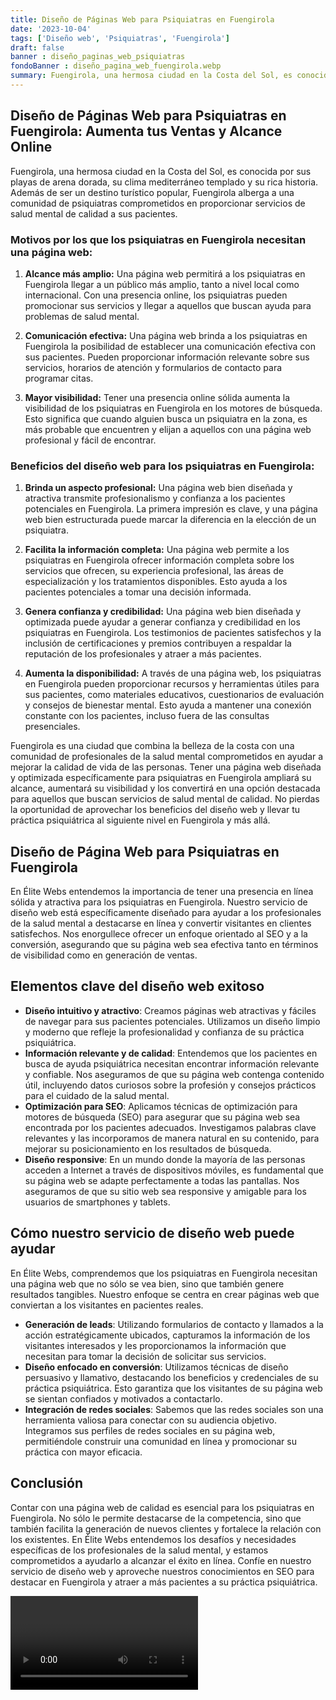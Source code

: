 ```yaml
---
title: Diseño de Páginas Web para Psiquiatras en Fuengirola
date: '2023-10-04'
tags: ['Diseño web', 'Psiquiatras', 'Fuengirola']
draft: false
banner : diseño_paginas_web_psiquiatras
fondoBanner : diseño_pagina_web_fuengirola.webp
summary: Fuengirola, una hermosa ciudad en la Costa del Sol, es conocida por sus playas de arena dorada, su clima mediterráneo templado y su rica historia. Además de ser un destino turístico popular, Fuengirola alberga a una comunidad de psiquiatras comprometidos en proporcionar servicios de salud mental de calidad a sus pacientes.
---
```


## Diseño de Páginas Web para Psiquiatras en Fuengirola: Aumenta tus Ventas y Alcance Online

Fuengirola, una hermosa ciudad en la Costa del Sol, es conocida por sus playas de arena dorada, su clima mediterráneo templado y su rica historia. Además de ser un destino turístico popular, Fuengirola alberga a una comunidad de psiquiatras comprometidos en proporcionar servicios de salud mental de calidad a sus pacientes.

### Motivos por los que los psiquiatras en Fuengirola necesitan una página web:

1. **Alcance más amplio:** Una página web permitirá a los psiquiatras en Fuengirola llegar a un público más amplio, tanto a nivel local como internacional. Con una presencia online, los psiquiatras pueden promocionar sus servicios y llegar a aquellos que buscan ayuda para problemas de salud mental.

2. **Comunicación efectiva:** Una página web brinda a los psiquiatras en Fuengirola la posibilidad de establecer una comunicación efectiva con sus pacientes. Pueden proporcionar información relevante sobre sus servicios, horarios de atención y formularios de contacto para programar citas.

3. **Mayor visibilidad:** Tener una presencia online sólida aumenta la visibilidad de los psiquiatras en Fuengirola en los motores de búsqueda. Esto significa que cuando alguien busca un psiquiatra en la zona, es más probable que encuentren y elijan a aquellos con una página web profesional y fácil de encontrar.

### Beneficios del diseño web para los psiquiatras en Fuengirola:

1. **Brinda un aspecto profesional:** Una página web bien diseñada y atractiva transmite profesionalismo y confianza a los pacientes potenciales en Fuengirola. La primera impresión es clave, y una página web bien estructurada puede marcar la diferencia en la elección de un psiquiatra.

2. **Facilita la información completa:** Una página web permite a los psiquiatras en Fuengirola ofrecer información completa sobre los servicios que ofrecen, su experiencia profesional, las áreas de especialización y los tratamientos disponibles. Esto ayuda a los pacientes potenciales a tomar una decisión informada.

3. **Genera confianza y credibilidad:** Una página web bien diseñada y optimizada puede ayudar a generar confianza y credibilidad en los psiquiatras en Fuengirola. Los testimonios de pacientes satisfechos y la inclusión de certificaciones y premios contribuyen a respaldar la reputación de los profesionales y atraer a más pacientes.

4. **Aumenta la disponibilidad:** A través de una página web, los psiquiatras en Fuengirola pueden proporcionar recursos y herramientas útiles para sus pacientes, como materiales educativos, cuestionarios de evaluación y consejos de bienestar mental. Esto ayuda a mantener una conexión constante con los pacientes, incluso fuera de las consultas presenciales.

Fuengirola es una ciudad que combina la belleza de la costa con una comunidad de profesionales de la salud mental comprometidos en ayudar a mejorar la calidad de vida de las personas. Tener una página web diseñada y optimizada específicamente para psiquiatras en Fuengirola ampliará su alcance, aumentará su visibilidad y los convertirá en una opción destacada para aquellos que buscan servicios de salud mental de calidad. No pierdas la oportunidad de aprovechar los beneficios del diseño web y llevar tu práctica psiquiátrica al siguiente nivel en Fuengirola y más allá.

<GifSeo />

<Cta />

## Diseño de Página Web para Psiquiatras en Fuengirola

En Élite Webs entendemos la importancia de tener una presencia en línea sólida y atractiva para los psiquiatras en Fuengirola. Nuestro servicio de diseño web está específicamente diseñado para ayudar a los profesionales de la salud mental a destacarse en línea y convertir visitantes en clientes satisfechos. Nos enorgullece ofrecer un enfoque orientado al SEO y a la conversión, asegurando que su página web sea efectiva tanto en términos de visibilidad como en generación de ventas.

## Elementos clave del diseño web exitoso

- **Diseño intuitivo y atractivo**: Creamos páginas web atractivas y fáciles de navegar para sus pacientes potenciales. Utilizamos un diseño limpio y moderno que refleje la profesionalidad y confianza de su práctica psiquiátrica.
- **Información relevante y de calidad**: Entendemos que los pacientes en busca de ayuda psiquiátrica necesitan encontrar información relevante y confiable. Nos aseguramos de que su página web contenga contenido útil, incluyendo datos curiosos sobre la profesión y consejos prácticos para el cuidado de la salud mental.
- **Optimización para SEO**: Aplicamos técnicas de optimización para motores de búsqueda (SEO) para asegurar que su página web sea encontrada por los pacientes adecuados. Investigamos palabras clave relevantes y las incorporamos de manera natural en su contenido, para mejorar su posicionamiento en los resultados de búsqueda.
- **Diseño responsive**: En un mundo donde la mayoría de las personas acceden a Internet a través de dispositivos móviles, es fundamental que su página web se adapte perfectamente a todas las pantallas. Nos aseguramos de que su sitio web sea responsive y amigable para los usuarios de smartphones y tablets.

## Cómo nuestro servicio de diseño web puede ayudar

En Élite Webs, comprendemos que los psiquiatras en Fuengirola necesitan una página web que no sólo se vea bien, sino que también genere resultados tangibles. Nuestro enfoque se centra en crear páginas web que conviertan a los visitantes en pacientes reales.

- **Generación de leads**: Utilizando formularios de contacto y llamados a la acción estratégicamente ubicados, capturamos la información de los visitantes interesados y les proporcionamos la información que necesitan para tomar la decisión de solicitar sus servicios.
- **Diseño enfocado en conversión**: Utilizamos técnicas de diseño persuasivo y llamativo, destacando los beneficios y credenciales de su práctica psiquiátrica. Esto garantiza que los visitantes de su página web se sientan confiados y motivados a contactarlo.
- **Integración de redes sociales**: Sabemos que las redes sociales son una herramienta valiosa para conectar con su audiencia objetivo. Integramos sus perfiles de redes sociales en su página web, permitiéndole construir una comunidad en línea y promocionar su práctica con mayor eficacia.

## Conclusión

Contar con una página web de calidad es esencial para los psiquiatras en Fuengirola. No sólo le permite destacarse de la competencia, sino que también facilita la generación de nuevos clientes y fortalece la relación con los existentes. En Élite Webs entendemos los desafíos y necesidades específicas de los profesionales de la salud mental, y estamos comprometidos a ayudarlo a alcanzar el éxito en línea. Confíe en nuestro servicio de diseño web y aproveche nuestros conocimientos en SEO para destacar en Fuengirola y atraer a más pacientes a su práctica psiquiátrica.

<Video />

<CtaBot job='Psiquiatras' city='Fuengirola'/>

<Gmaps query='Fuengirola+españa+maps' />